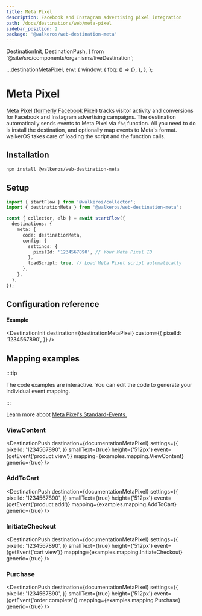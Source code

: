 ```yaml
---
title: Meta Pixel
description: Facebook and Instagram advertising pixel integration
path: /docs/destinations/web/meta-pixel
sidebar_position: 2
package: '@walkeros/web-destination-meta'
---
```


  DestinationInit,
  DestinationPush,
} from '@site/src/components/organisms/liveDestination';

  ...destinationMetaPixel,
  env: {
    window: {
      fbq: () => {},
    },
  },
};

# Meta Pixel

<PackageLink
  env="web"
  github="packages/web/destinations/meta"
  npm="@walkeros/web-destination-meta"
/>

[Meta Pixel (formerly Facebook Pixel)](https://developers.facebook.com/docs/meta-pixel/)
tracks visitor activity and conversions for Facebook and Instagram advertising
campaigns. The destination automatically sends events to Meta Pixel via `fbq`
function. All you need to do is install the destination, and optionally map
events to Meta's format. walkerOS takes care of loading the script and the
function calls.

## Installation

```bash
npm install @walkeros/web-destination-meta
```

## Setup

```typescript
import { startFlow } from '@walkeros/collector';
import { destinationMeta } from '@walkeros/web-destination-meta';

const { collector, elb } = await startFlow({
  destinations: {
    meta: {
      code: destinationMeta,
      config: {
        settings: {
          pixelId: '1234567890', // Your Meta Pixel ID
        },
        loadScript: true, // Load Meta Pixel script automatically
      },
    },
  },
});
```

## Configuration reference

<SchemaSettingsTable schema={schemas.settings} />

#### Example

<DestinationInit
  destination={destinationMetaPixel}
  custom={{
    pixelId: '1234567890',
  }}
/>

## Mapping examples

:::tip

The code examples are interactive. You can edit the code to generate your
individual event mapping.

:::

Learn more aboot
[Meta Pixel's Standard-Events.](https://developers.facebook.com/docs/meta-pixel/reference#standard-events)

### ViewContent

<DestinationPush
  destination={documentationMetaPixel}
  settings={{
    pixelId: '1234567890',
  }}
  smallText={true}
  height={'512px'}
  event={getEvent('product view')}
  mapping={examples.mapping.ViewContent}
  generic={true}
/>

### AddToCart

<DestinationPush
  destination={documentationMetaPixel}
  settings={{
    pixelId: '1234567890',
  }}
  smallText={true}
  height={'512px'}
  event={getEvent('product add')}
  mapping={examples.mapping.AddToCart}
  generic={true}
/>

### InitiateCheckout

<DestinationPush
  destination={documentationMetaPixel}
  settings={{
    pixelId: '1234567890',
  }}
  smallText={true}
  height={'512px'}
  event={getEvent('cart view')}
  mapping={examples.mapping.InitiateCheckout}
  generic={true}
/>

### Purchase

<DestinationPush
  destination={documentationMetaPixel}
  settings={{
    pixelId: '1234567890',
  }}
  smallText={true}
  height={'512px'}
  event={getEvent('order complete')}
  mapping={examples.mapping.Purchase}
  generic={true}
/>
